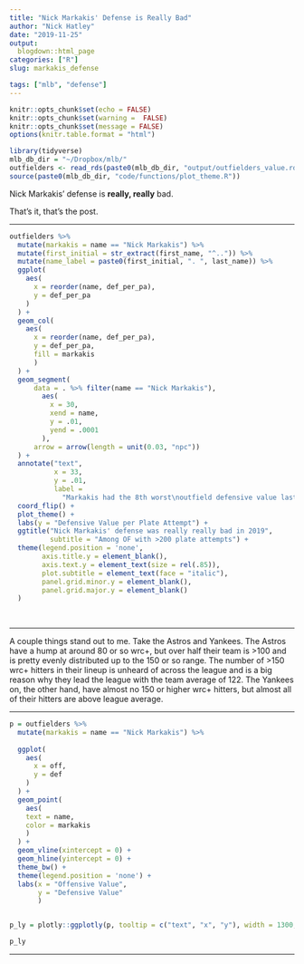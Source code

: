 ```yaml
---
title: "Nick Markakis' Defense is Really Bad"
author: "Nick Hatley"
date: "2019-11-25"
output:
  blogdown::html_page
categories: ["R"]
slug: markakis_defense

tags: ["mlb", "defense"]
---
```

```r
knitr::opts_chunk$set(echo = FALSE)
knitr::opts_chunk$set(warning =  FALSE)
knitr::opts_chunk$set(message = FALSE)
options(knitr.table.format = "html")
```


```r
library(tidyverse)
mlb_db_dir = "~/Dropbox/mlb/"
outfielders <- read_rds(paste0(mlb_db_dir, "output/outfielders_value.rds"))
source(paste0(mlb_db_dir, "code/functions/plot_theme.R"))

```

Nick Markakis' defense is **really, really** bad.   
  
That's it, that's the post.

  
*************  
```r

outfielders %>% 
  mutate(markakis = name == "Nick Markakis") %>% 
  mutate(first_initial = str_extract(first_name, "^..")) %>% 
  mutate(name_label = paste0(first_initial, ". ", last_name)) %>%  
  ggplot(
    aes(
      x = reorder(name, def_per_pa),
      y = def_per_pa
    )
  ) +
  geom_col(
    aes(
      x = reorder(name, def_per_pa),
      y = def_per_pa,
      fill = markakis
      )
  ) + 
  geom_segment(
      data = . %>% filter(name == "Nick Markakis"),
        aes(
          x = 30,
          xend = name,
          y = .01,
          yend = .0001
        ),
      arrow = arrow(length = unit(0.03, "npc"))
  ) + 
  annotate("text",
           x = 33, 
           y = .01, 
           label =
             "Markakis had the 8th worst\noutfield defensive value last year") +
  coord_flip() + 
  plot_theme() + 
  labs(y = "Defensive Value per Plate Attempt") + 
  ggtitle("Nick Markakis' defense was really really bad in 2019", 
          subtitle = "Among OF with >200 plate attempts") + 
  theme(legend.position = 'none',
        axis.title.y = element_blank(), 
        axis.text.y = element_text(size = rel(.85)),
        plot.subtitle = element_text(face = "italic"),
        panel.grid.minor.y = element_blank(),
        panel.grid.major.y = element_blank()
  )   
  
  
```

***********
  
  
A couple things stand out to me. Take the Astros and Yankees. The Astros have a hump at around 80 or so wrc+, but over half their team is >100 and is pretty evenly distributed up to the 150 or so range. The number of >150 wrc+ hitters in their lineup is unheard of across the league and is a big reason why they lead the league with the team average of 122. The Yankees on, the other hand, have almost no 150 or higher wrc+ hitters, but almost all of their hitters are above league average.   
  
  
***********
```r
p = outfielders %>% 
  mutate(markakis = name == "Nick Markakis") %>% 
  
  ggplot(
    aes(
      x = off,
      y = def
    )
  ) +
  geom_point(
    aes(
    text = name,
    color = markakis
    )
  ) +
  geom_vline(xintercept = 0) + 
  geom_hline(yintercept = 0) + 
  theme_bw() + 
  theme(legend.position = 'none') + 
  labs(x = "Offensive Value",
       y = "Defensive Value"
       )


p_ly = plotly::ggplotly(p, tooltip = c("text", "x", "y"), width = 1300, height = 550)

p_ly
```

***********  

